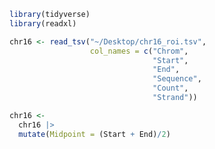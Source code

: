 
```r
library(tidyverse)
library(readxl)
```


```r
chr16 <- read_tsv("~/Desktop/chr16_roi.tsv",
                  col_names = c("Chrom", 
                                "Start",
                                "End",
                                "Sequence",
                                "Count",
                                "Strand"))
```
```r
chr16 <- 
  chr16 |>
  mutate(Midpoint = (Start + End)/2)
```




